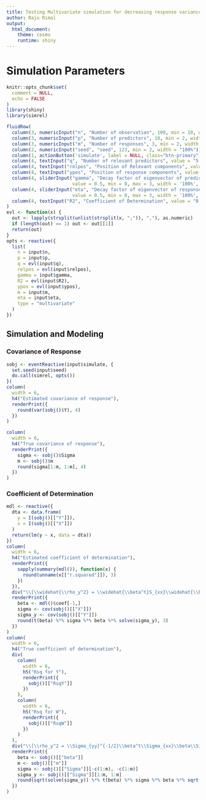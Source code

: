 ```yaml
---
title: Testing Multivariate simulation for decreasing response variance
author: Raju Rimal
output: 
  html_document:
    theme: cosmo
    runtime: shiny
---
```


# Simulation Parameters
```r
knitr::opts_chunk$set(
  comment = NULL,
  echo = FALSE
)
library(shiny)
library(simrel)
```

```r
fluidRow(
  column(3, numericInput("n", "Number of observation", 100, min = 10, width = "100%")),
  column(3, numericInput("p", "Number of predictors", 10, min = 2, width = "100%")),
  column(3, numericInput("m", "Number of responses", 3, min = 2, width = "100%")),
  column(2, numericInput("seed", "seed", 123, min = 2, width = "100%")),
  column(1, actionButton('simulate', label = NULL, class="btn-primary", icon = icon("refresh"), width = '100%')),
  column(4, textInput("q", "Number of relevant predictors", value = "5, 4", width = "100%")),
  column(4, textInput("relpos", "Position of Relevant components", value = "1, 2; 3, 4, 6", width = '100%')),
  column(4, textInput("ypos", "Position of response components", value = "1; 2, 3", width = '100%')),
  column(4, sliderInput("gamma", "Decay factor of eigenvector of predictors", 
                        value = 0.5, min = 0, max = 3, width = '100%', step = 0.01)),
  column(4, sliderInput("eta", "Decay factor of eigenvector of response", 
                        value = 0.5, min = 0, max = 3, width = '100%', step = 0.01)),
  column(4, textInput("R2", "Coefficient of Determination", value = "0.7, 0.8", width = '100%'))
)
evl <- function(x) {
  out <- lapply(strsplit(unlist(strsplit(x, ";")), ","), as.numeric)
  if (length(out) == 1) out <- out[[1]]
  return(out)
}
opts <- reactive({
  list(
    n = input$n,
    p = input$p,
    q = evl(input$q),
    relpos = evl(input$relpos),
    gamma = input$gamma,
    R2 = evl(input$R2),
    ypos = evl(input$ypos),
    m = input$m,
    eta = input$eta,
    type = "multivariate"
  )
})
```

## Simulation and Modeling
### Covariance of Response
```r
sobj <- eventReactive(input$simulate, {
  set.seed(input$seed)
  do.call(simrel, opts())
})
column(
  width = 6, 
  h4("Estimated covariance of response"),
  renderPrint({
    round(var(sobj()$Y), 4)
  })
)

column(
  width = 6, 
  h4("True covariance of response"),
  renderPrint({
    sigma <- sobj()$Sigma
    m <- sobj()$m
    round(sigma[1:m, 1:m], 4)
  })
)
```

### Coefficient of Determination
```r
mdl <- reactive({
  dta <- data.frame(
    y = I(sobj()[["Y"]]),
    x = I(sobj()[["X"]])
  )
  return(lm(y ~ x, data = dta))
})
column(
  width = 6,
  h4("Estimated coefficient of determination"),
  renderPrint({
    sapply(summary(mdl()), function(x) {
      round(unname(x[["r.squared"]]), 3)
    })
  }),
  div("\\[\\widehat{\\rho_y^2} = \\widehat{\\beta^t}S_{xx}\\widehat{\\beta}S_{yy}^{-1}\\]"),
  renderPrint({
    beta <- mdl()$coef[-1,]
    sigma <- cov(sobj()[["X"]])
    sigma_y <- cov(sobj()[["Y"]])
    round(t(beta) %*% sigma %*% beta %*% solve(sigma_y), 3)
  })
)
column(
  width = 6,
  h4("True coefficient of determination"),
  div(
    column(
      width = 6, 
      h5("Rsq for Y"),
      renderPrint({
        sobj()[["RsqY"]]
      })
    ),
    column(
      width = 6,
      h5("Rsq for W"),
      renderPrint({
        sobj()[["RsqW"]]
      })
    )
  ),
  div("\\[\\rho_y^2 = \\Sigma_{yy}^{-1/2}\\beta^t\\Sigma_{xx}\\beta\\Sigma_{yy}^{-1/2}\\]"),
  renderPrint({
    beta <- sobj()[["beta"]]
    m <- sobj()[["m"]]
    sigma <- sobj()[["Sigma"]][-c(1:m), -c(1:m)]
    sigma_y <- sobj()[["Sigma"]][1:m, 1:m]
    round(sqrt(solve(sigma_y)) %*% t(beta) %*% sigma %*% beta %*% sqrt(solve(sigma_y)), 4)
  })
)
```


